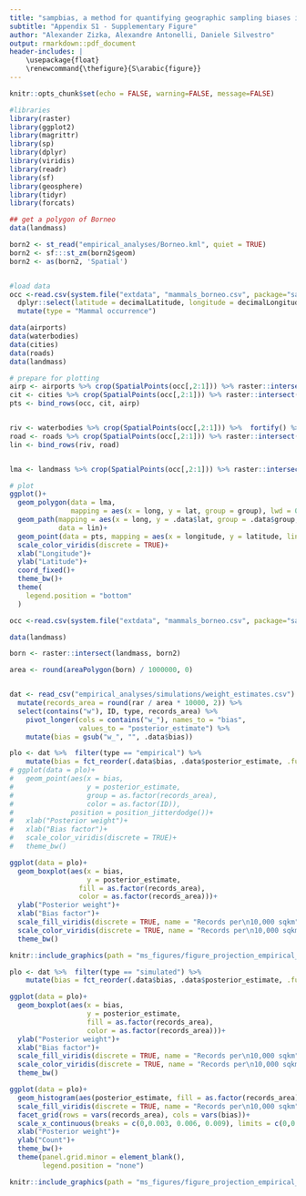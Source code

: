 ```yaml
---
title: "sampbias, a method for quantifying geographic sampling biases in species distribution data"
subtitle: "Appendix S1 - Supplementary Figure"
author: "Alexander Zizka, Alexandre Antonelli, Daniele Silvestro"
output: rmarkdown::pdf_document
header-includes: |
    \usepackage{float}
    \renewcommand{\thefigure}{S\arabic{figure}}
---
```


\newpage{}

```r
knitr::opts_chunk$set(echo = FALSE, warning=FALSE, message=FALSE)
```

```r
#libraries
library(raster)
library(ggplot2)
library(magrittr)
library(sp)
library(dplyr)
library(viridis)
library(readr)
library(sf)
library(geosphere)
library(tidyr)
library(forcats)

## get a polygon of Borneo
data(landmass)

born2 <- st_read("empirical_analyses/Borneo.kml", quiet = TRUE)
born2 <- sf:::st_zm(born2$geom)
born2 <- as(born2, 'Spatial')


#load data
occ <-read.csv(system.file("extdata", "mammals_borneo.csv", package="sampbias"), sep = "\t") %>% 
  dplyr::select(latitude = decimalLatitude, longitude = decimalLongitude) %>% 
  mutate(type = "Mammal occurrence")

data(airports)
data(waterbodies)
data(cities)
data(roads)
data(landmass)

# prepare for plotting
airp <- airports %>% crop(SpatialPoints(occ[,2:1])) %>% raster::intersect(born2) %>%  coordinates() %>%  data.frame() %>% mutate(type = "Airport")
cit <- cities %>% crop(SpatialPoints(occ[,2:1])) %>% raster::intersect(born2) %>%  coordinates() %>%  data.frame() %>%  mutate(type = "City")
pts <- bind_rows(occ, cit, airp)


riv <- waterbodies %>% crop(SpatialPoints(occ[,2:1])) %>%  fortify() %>%  mutate(type = "River")
road <- roads %>% crop(SpatialPoints(occ[,2:1])) %>% raster::intersect(born2) %>%  fortify() %>%  mutate(type = "Road")
lin <- bind_rows(riv, road)


lma <- landmass %>% crop(SpatialPoints(occ[,2:1])) %>% raster::intersect(born2) %>%  fortify()

# plot
ggplot()+
  geom_polygon(data = lma,
               mapping = aes(x = long, y = lat, group = group), lwd = 0.5, col = "grey40", fill = "transparent")+
  geom_path(mapping = aes(x = long, y = .data$lat, group = .data$group, shape = type, color = type),
            data = lin)+
  geom_point(data = pts, mapping = aes(x = longitude, y = latitude, linetype = type, color = type), size = 3)+
  scale_color_viridis(discrete = TRUE)+
  xlab("Longitude")+
  ylab("Latitude")+
  coord_fixed()+
  theme_bw()+
  theme(
    legend.position = "bottom"
  )
```




```r
occ <-read.csv(system.file("extdata", "mammals_borneo.csv", package="sampbias"), sep = "\t")

data(landmass)

born <- raster::intersect(landmass, born2)

area <- round(areaPolygon(born) / 1000000, 0)


dat <- read_csv("empirical_analyses/simulations/weight_estimates.csv") %>% 
  mutate(records_area = round(rar / area * 10000, 2)) %>% 
  select(contains("w"), ID, type, records_area) %>% 
    pivot_longer(cols = contains("w_"), names_to = "bias",
                 values_to = "posterior_estimate") %>%
    mutate(bias = gsub("w_", "", .data$bias))
```


```r
plo <- dat %>%  filter(type == "empirical") %>%
    mutate(bias = fct_reorder(.data$bias, .data$posterior_estimate, .fun = median, .desc = FALSE))
# ggplot(data = plo)+
#   geom_point(aes(x = bias, 
#                  y = posterior_estimate, 
#                  group = as.factor(records_area), 
#                  color = as.factor(ID)), 
#              position = position_jitterdodge())+
#   xlab("Posterior weight")+
#   xlab("Bias factor")+
#   scale_color_viridis(discrete = TRUE)+
#   theme_bw()

ggplot(data = plo)+
  geom_boxplot(aes(x = bias, 
                   y = posterior_estimate,
                 fill = as.factor(records_area),
                 color = as.factor(records_area)))+
  ylab("Posterior weight")+
  xlab("Bias factor")+
  scale_fill_viridis(discrete = TRUE, name = "Records per\n10,000 sqkm")+
  scale_color_viridis(discrete = TRUE, name = "Records per\n10,000 sqkm")+
  theme_bw()
```


```r

knitr::include_graphics(path = "ms_figures/figure_projection_empirical_rarefaction.jpg")

```



```r
plo <- dat %>%  filter(type == "simulated") %>%
    mutate(bias = fct_reorder(.data$bias, .data$posterior_estimate, .fun = median, .desc = FALSE))

ggplot(data = plo)+
  geom_boxplot(aes(x = bias, 
                   y = posterior_estimate,
                   fill = as.factor(records_area),
                   color = as.factor(records_area)))+
  ylab("Posterior weight")+
  xlab("Bias factor")+
  scale_fill_viridis(discrete = TRUE, name = "Records per\n10,000 sqkm")+
  scale_color_viridis(discrete = TRUE, name = "Records per\n10,000 sqkm")+
  theme_bw()
```


```r


ggplot(data = plo)+
  geom_histogram(aes(posterior_estimate, fill = as.factor(records_area)), bins = 50) +
  scale_fill_viridis(discrete = TRUE, name = "Records per\n10,000 sqkm")+
  facet_grid(rows = vars(records_area), cols = vars(bias))+
  scale_x_continuous(breaks = c(0,0.003, 0.006, 0.009), limits = c(0,0.01))+
  xlab("Posterior weight")+
  ylab("Count")+
  theme_bw()+
  theme(panel.grid.minor = element_blank(),
        legend.position = "none")

```


```r

knitr::include_graphics(path = "ms_figures/figure_projection_empirical_simulation.jpg")

```

